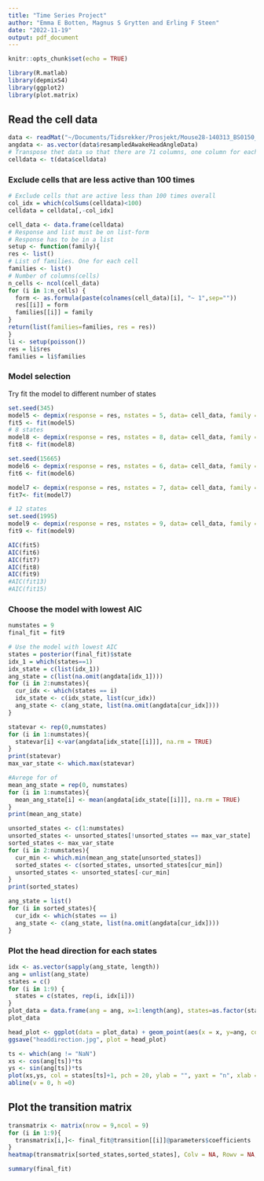 ```yaml
---
title: "Time Series Project"
author: "Emma E Botten, Magnus S Grytten and Erling F Steen"
date: "2022-11-19"
output: pdf_document
---
```


```r
knitr::opts_chunk$set(echo = TRUE)
```

```r
library(R.matlab)
library(depmixS4)
library(ggplot2)
library(plot.matrix)
```

## Read the cell data

```r
data <- readMat("~/Documents/Tidsrekker/Prosjekt/Mouse28-140313_BS0150_HMMready.mat")
angdata <- as.vector(data$resampledAwakeHeadAngleData)
# Transpose thet data so that there are 71 columns, one column for each cell, and 15243 rows, one for each time interval.
celldata <- t(data$celldata)
```

### Exclude cells that are less active than 100 times

```r
# Exclude cells that are active less than 100 times overall 
col_idx = which(colSums(celldata)<100)
celldata = celldata[,-col_idx]
```


```r
cell_data <- data.frame(celldata)
# Response and list must be on list-form
# Response has to be in a list
setup <- function(family){
res <- list()
# List of families. One for each cell
families <- list()
# Number of columns(cells)
n_cells <- ncol(cell_data)
for (i in 1:n_cells) {
  form <- as.formula(paste(colnames(cell_data)[i], "~ 1",sep=""))
  res[[i]] = form
  families[[i]] = family
}
return(list(families=families, res = res))
}
li <- setup(poisson())
res = li$res
families = li$families
```





### Model selection 

Try fit the model to different number of states

```r
set.seed(345)
model5 <- depmix(response = res, nstates = 5, data= cell_data, family = families)
fit5 <- fit(model5)
# 8 states
model8 <- depmix(response = res, nstates = 8, data= cell_data, family = families)
fit8 <- fit(model8)
```
```r
set.seed(15665)
model6 <- depmix(response = res, nstates = 6, data= cell_data, family = families)
fit6 <- fit(model6)

model7 <- depmix(response = res, nstates = 7, data= cell_data, family = families)
fit7<- fit(model7)
```


```r
# 12 states
set.seed(1995)
model9 <- depmix(response = res, nstates = 9, data= cell_data, family = families)
fit9 <- fit(model9)
```





```r
AIC(fit5)
AIC(fit6)
AIC(fit7)
AIC(fit8)
AIC(fit9)
#AIC(fit13)
#AIC(fit15)
```

### Choose the model with lowest AIC

```r
numstates = 9
final_fit = fit9
```




```r
# Use the model with lowest AIC
states = posterior(final_fit)$state
idx_1 = which(states==1)
idx_state = c(list(idx_1))
ang_state = c(list(na.omit(angdata[idx_1])))
for (i in 2:numstates){
  cur_idx <- which(states == i)
  idx_state <- c(idx_state, list(cur_idx))
  ang_state <- c(ang_state, list(na.omit(angdata[cur_idx])))
}
```



```r
statevar <- rep(0,numstates)
for (i in 1:numstates){
  statevar[i] <-var(angdata[idx_state[[i]]], na.rm = TRUE)
}
print(statevar)
max_var_state <- which.max(statevar)
```



```r
#Avrege for of  
mean_ang_state = rep(0, numstates)
for (i in 1:numstates){
  mean_ang_state[i] <- mean(angdata[idx_state[[i]]], na.rm = TRUE)
}
print(mean_ang_state)
```




```r
unsorted_states <- c(1:numstates)
unsorted_states <- unsorted_states[!unsorted_states == max_var_state]
sorted_states <- max_var_state
for (i in 2:numstates){
  cur_min <- which.min(mean_ang_state[unsorted_states])
  sorted_states <- c(sorted_states, unsorted_states[cur_min])
  unsorted_states <- unsorted_states[-cur_min]
}
print(sorted_states)
```


```r
ang_state = list()
for (i in sorted_states){
  cur_idx <- which(states == i)
  ang_state <- c(ang_state, list(na.omit(angdata[cur_idx])))
}
```




### Plot the head direction for each states

```r
idx <- as.vector(sapply(ang_state, length))
ang = unlist(ang_state)
states = c()
for (i in 1:9) {
  states = c(states, rep(i, idx[i]))
}
plot_data = data.frame(ang = ang, x=1:length(ang), states=as.factor(states))
plot_data
```

```r
head_plot <- ggplot(data = plot_data) + geom_point(aes(x = x, y=ang, col = states)) + xlab("") + ylab("Head angle") + ggtitle("Head angles for sorted states")
ggsave("headdirection.jpg", plot = head_plot)
```

```r
ts <- which(ang != "NaN")
xs <- cos(ang[ts])*ts
ys <- sin(ang[ts])*ts
plot(xs,ys, col = states[ts]+1, pch = 20, ylab = "", yaxt = "n", xlab = "", xaxt = "n")
abline(v = 0, h =0)
```

## Plot the transition matrix



```r
transmatrix <- matrix(nrow = 9,ncol = 9)
for (i in 1:9){
  transmatrix[i,]<- final_fit@transition[[i]]@parameters$coefficients
}
heatmap(transmatrix[sorted_states,sorted_states], Colv = NA, Rowv = NA, revC = TRUE, main = "Heatmap of Transition Matrix", xlab = "To States", ylab = "From States")
```

```r
summary(final_fit)
```



